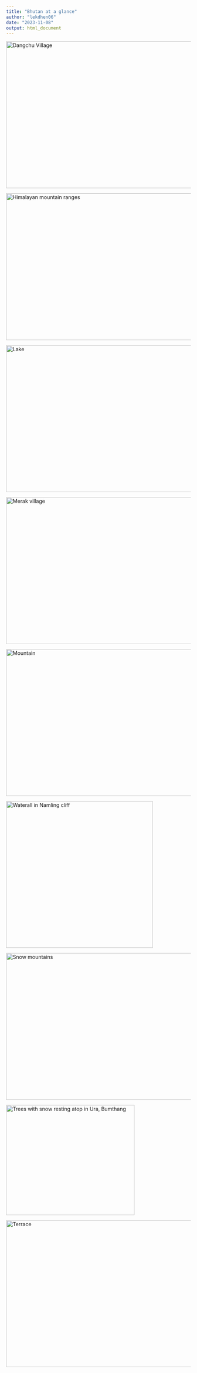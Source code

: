 ```yaml
---
title: "Bhutan at a glance"
author: "lekdhen06"
date: "2023-11-08"
output: html_document
---
```


<img src="D:/R/R-4.3.1/library/Projects/uniqedivinetravels/public/img/Dangchu-village.jpg" alt="Dangchu Village" style="height:400px; width:550px;"/>

<img src="D:/R/R-4.3.1/library/Projects/uniqedivinetravels/public/img/Himalayan-mountain-ranges.jpg" alt="Himalayan mountain ranges" style="height:400px; width:550px;"/>

<img src="D:/R/R-4.3.1/library/Projects/uniqedivinetravels/public/img/Lake.jpg" alt="Lake" style="height: 400px; width:550px;"/>

<img src="D:/R/R-4.3.1/library/Projects/uniqedivinetravels/public/img/Merak.jpg" alt="Merak village" style="height: 400px; width:550px;"/>

<img src="D:/R/R-4.3.1/library/Projects/uniqedivinetravels/public/img/Mountain.jpg" alt="Mountain" style="height: 400px; width:550px;"/>

<img src="D:/R/R-4.3.1/library/Projects/uniqedivinetravels/public/img/Namling-waterfall.jpg" alt="Waterall in Namling cliff" style="height: 400px; width:400px;"/>

<img src="D:/R/R-4.3.1/library/Projects/uniqedivinetravels/public/img/snow-mountains.jpg" alt="Snow mountains" style="height: 400px; width:550px;"/>

<img src="D:/R/R-4.3.1/library/Projects/uniqedivinetravels/public/img/snow-on-trees.jpg" alt="Trees with snow resting atop in Ura, Bumthang" style="height: 300px; width:350px;"/>

<img src="D:/R/R-4.3.1/library/Projects/uniqedivinetravels/public/img/Terrace.jpg" alt="Terrace" style="height: 400px; width:550px;"/>
